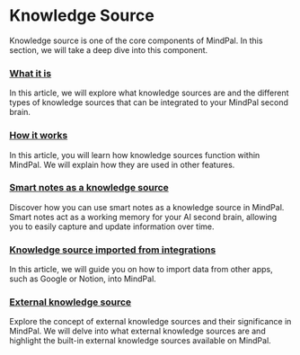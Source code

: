 # Knowledge Source

Knowledge source is one of the core components of MindPal. In this section, we will take a deep dive into this component.

 
<Steps>

### [What it is](/features/knowledge-source/what-it-is)

In this article, we will explore what knowledge sources are and the different types of knowledge sources that can be integrated to your MindPal second brain.

### [How it works](/features/knowledge-source/how-it-works)

In this article, you will learn how knowledge sources function within MindPal. We will explain how they are used in other features.

### [Smart notes as a knowledge source](/features/knowledge-source/smart-notes-as-a-knowledge-source)

Discover how you can use smart notes as a knowledge source in MindPal. Smart notes act as a working memory for your AI second brain, allowing you to easily capture and update information over time.

### [Knowledge source imported from integrations](/features/knowledge-source/integrations)

In this article, we will guide you on how to import data from other apps, such as Google or Notion, into MindPal.

### [External knowledge source](/features/knowledge-source/external-knowledge-source)

Explore the concept of external knowledge sources and their significance in MindPal. We will delve into what external knowledge sources are and highlight the built-in external knowledge sources available on MindPal.

</Steps>


<PageFooter />

